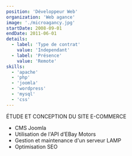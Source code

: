 ```yaml
---
position: 'Développeur Web'
organization: 'Web agance'
image: './microagancy.jpg'
startDate: 2008-09-01
endDate: 2011-06-01
details:
  - label: 'Type de contrat'
    value: 'Independant'
  - label: 'Présence'
    value: 'Remote'
skills:
  - 'apache'
  - 'php'
  - 'joomla'
  - 'wordpress'
  - 'mysql'
  - 'css'
---
```


ÉTUDE ET CONCEPTION DU SITE E-COMMERCE

- CMS Joomla
- Utilisation de l'API d’EBay Motors
- Gestion et maintenance d'un serveur LAMP
- Optimisation SEO
